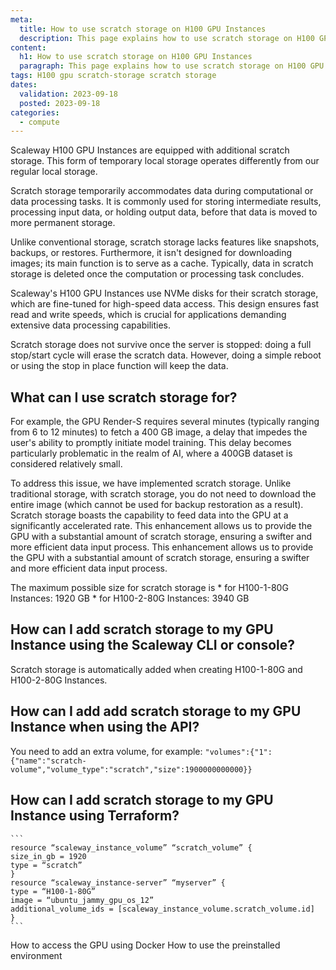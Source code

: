 ```yaml
---
meta:
  title: How to use scratch storage on H100 GPU Instances
  description: This page explains how to use scratch storage on H100 GPU Instances
content:
  h1: How to use scratch storage on H100 GPU Instances
  paragraph: This page explains how to use scratch storage on H100 GPU Instances
tags: H100 gpu scratch-storage scratch storage
dates:
  validation: 2023-09-18
  posted: 2023-09-18
categories:
  - compute
---
```


Scaleway H100 GPU Instances are equipped with additional scratch storage. This form of temporary local storage operates differently from our regular local storage.

Scratch storage temporarily accommodates data during computational or data processing tasks. It is commonly used for storing intermediate results, processing input data, or holding output data, before that data is moved to more permanent storage.

Unlike conventional storage, scratch storage lacks features like snapshots, backups, or restores. Furthermore, it isn't designed for downloading images; its main function is to serve as a cache. Typically, data in scratch storage is deleted once the computation or processing task concludes.

Scaleway's H100 GPU Instances use NVMe disks for their scratch storage, which are fine-tuned for high-speed data access. This design ensures fast read and write speeds, which is crucial for applications demanding extensive data processing capabilities.

<Message type="note">
  Scratch storage does not survive once the server is stopped: doing a full stop/start cycle will erase the scratch data. However, doing a simple reboot or using the stop in place function will keep the data.
</Message>

## What can I use scratch storage for?

For example, the GPU Render-S requires several minutes (typically ranging from 6 to 12 minutes) to fetch a 400 GB image, a delay that impedes the user's ability to promptly initiate model training. 
This delay becomes particularly problematic in the realm of AI, where a 400GB dataset is considered relatively small.

To address this issue, we have implemented scratch storage. Unlike traditional storage, with scratch storage, you do not need to download the entire image (which cannot be used for backup restoration as a  result). Scratch storage boasts the capability to feed data into the GPU at a significantly accelerated rate. This enhancement allows us to provide the GPU with a substantial amount of scratch storage, ensuring a swifter and more efficient data input process.
This enhancement allows us to provide the GPU with a substantial amount of scratch storage, ensuring a swifter and more efficient data input process.

<Message type="note">
      The maximum possible size for scratch storage is
      * for H100-1-80G Instances: 1920 GB
      * for H100-2-80G Instances: 3940 GB
</Message>

## How can I add scratch storage to my GPU Instance using the Scaleway CLI or console?
Scratch storage is automatically added when creating H100-1-80G and H100-2-80G Instances.

## How can I add add scratch storage to my GPU Instance when using the API?
You need to add an extra volume, for example:
    ```
    "volumes":{"1":{"name":"scratch-volume","volume_type":"scratch","size":1900000000000}}
    ```

## How can I add scratch storage to my GPU Instance using Terraform?
    ```
    resource “scaleway_instance_volume” “scratch_volume” {
    size_in_gb = 1920
    type = “scratch”
    }
    resource “scaleway_instance-server” “myserver” {
    type = “H100-1-80G”
    image = “ubuntu_jammy_gpu_os_12”
    additional_volume_ids = [scaleway_instance_volume.scratch_volume.id]
    }
    ```

<Navigation title="See Also">
  <PreviousButton to="/compute/gpu/how-to/use-gpu-with-docer/">How to access the GPU using Docker</PreviousButton>
  <NextButton to="/compute/gpu/how-to/use-preinstalled-env/">How to use the preinstalled environment</NextButton>
</Navigation>